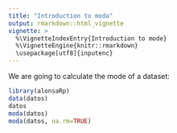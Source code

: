 ```yaml
---
title: "Introduction to moda"
output: rmarkdown::html_vignette
vignette: >
  %\VignetteIndexEntry{Introduction to mode}
  %\VignetteEngine{knitr::rmarkdown}
  \usepackage[utf8]{inputenc}
---
```


We are going to calculate the mode of a dataset:

```r
library(alonsaRp)
data(datos)
datos
moda(datos)
moda(datos, na.rm=TRUE)
```


